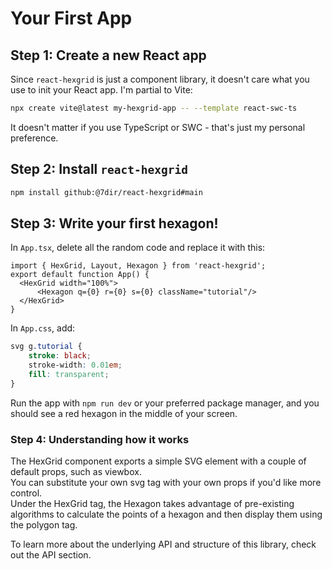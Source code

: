 
<Meta title="Getting Started/Your First App"/>

# Your First App

## Step 1: Create a new React app
Since `react-hexgrid` is just a component library, it doesn't care what you use to init your React app.  I'm partial to Vite:
```bash
npx create vite@latest my-hexgrid-app -- --template react-swc-ts
```

It doesn't matter if you use TypeScript or SWC - that's just my personal preference.

## Step 2: Install `react-hexgrid`

```bash
npm install github:@7dir/react-hexgrid#main
```

## Step 3: Write your first hexagon!

In `App.tsx`, delete all the random code and replace it with this:

```tsx
import { HexGrid, Layout, Hexagon } from 'react-hexgrid';
export default function App() {
  <HexGrid width="100%">
      <Hexagon q={0} r={0} s={0} className="tutorial"/>
  </HexGrid>
}
```

In `App.css`, add:

```css
svg g.tutorial {
    stroke: black;
    stroke-width: 0.01em;
    fill: transparent;
}
```

Run the app with `npm run dev` or your preferred package manager, and you should see a red hexagon in the middle of your screen.

  <Story of={HexagonStory.Default} />


### Step 4: Understanding how it works

The HexGrid component exports a simple SVG element with a couple of default props, such as viewbox.  
You can substitute your own svg tag with your own props if you'd like more control.  
Under the HexGrid tag, the Hexagon takes advantage of pre-existing algorithms to calculate the points
of a hexagon and then display them using the polygon tag.


To learn more about the underlying API and structure of this library, check out the API section.